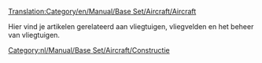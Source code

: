 [[Translation:Category/en/Manual/Base Set/Aircraft/Aircraft]]


Hier vind je artikelen gerelateerd aan vliegtuigen, vliegvelden en het beheer van vliegtuigen.
[[Category:nl/Manual/Base Set/Aircraft/Constructie]]